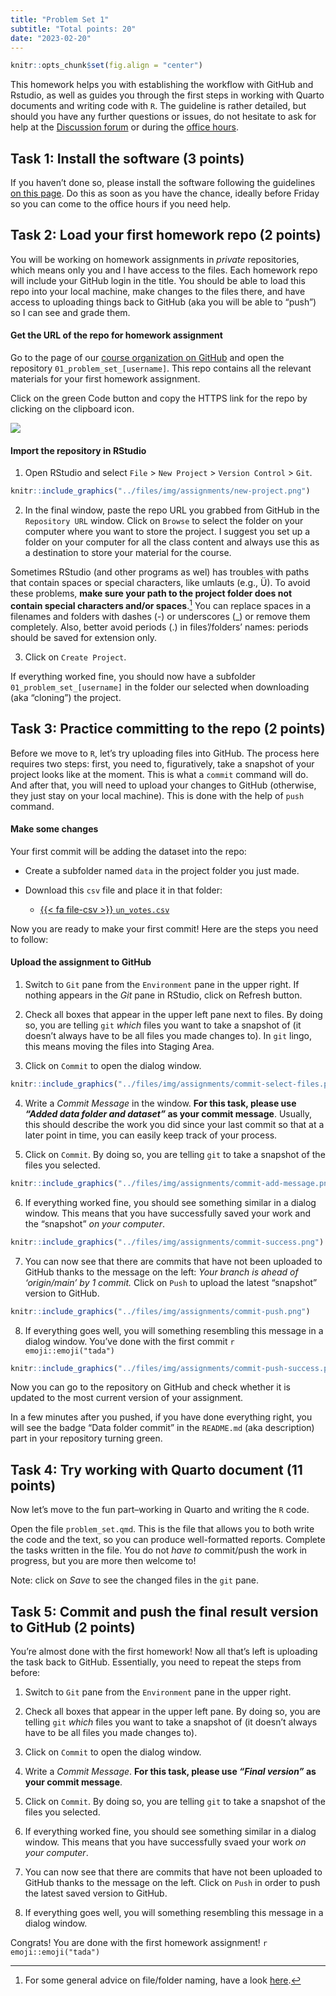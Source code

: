 ```yaml
---
title: "Problem Set 1"
subtitle: "Total points: 20"
date: "2023-02-20"
---
```


```r
knitr::opts_chunk$set(fig.align = "center")
```



This homework helps you with establishing the workflow with GitHub and Rstudio, as well as guides you through the first steps in working with Quarto documents and writing code with `R`. The guideline is rather detailed, but should you have any further questions or issues, do not hesitate to ask for help at the [Discussion forum](https://github.com/orgs/r4da-s23/discussions) or during the [office hours](https://calendly.com/vktrsmnv). 

## Task 1: Install the software (3 points)

If you haven't done so, please install the software following the guidelines [on this page](resources/install.html). Do this as soon as you have the chance, ideally before Friday so you can come to the office hours if you need help. 


## Task 2: Load your first homework repo (2 points)

You will be working on homework assignments in *private* repositories, which means only you and I have access to the files. Each homework repo will include your GitHub login in the title. You should be able to load this repo into your local machine, make changes to the files there, and have access to uploading things back to GitHub (aka you will be able to "push") so I can see and grade them.


#### Get the URL of the repo for homework assignment

Go to the page of our [course organization on GitHub](https://github.com/orgs/r4da-s23) and open the repository `01_problem_set_[username]`. This repo contains all the relevant materials for your first homework assignment. 

Click on the green Code button and copy the HTTPS link for the repo by clicking on the clipboard icon. 

![](../files/img/assignments/github-code-url.png)
<!-- To work on the assignment, you have open the repository as a new project in RStudio on your computer.  -->

#### Import the repository in RStudio

1. Open RStudio and select `File` > `New Project` > `Version Control` > `Git`. 

```r
knitr::include_graphics("../files/img/assignments/new-project.png")
```


2. In the final window, paste the repo URL you grabbed from GitHub in the `Repository URL` window. 
Click on `Browse` to select the folder on your computer where you want to store the project. I suggest you set up a folder on your computer for all the class content and always use this as a destination to store your material for the course. 

Sometimes RStudio (and other programs as wel) has troubles with paths that contain spaces or special characters, like umlauts (e.g., Ü). To avoid these problems, **make sure your path to the project folder does not contain special characters and/or spaces**.[^naming] You can replace spaces in a filenames and folders with dashes (-) or underscores (_) or remove them completely. Also, better avoid periods (.) in files'/folders' names: periods should be saved for extension only. 

[^naming]: For some general advice on file/folder naming, have a look [here](https://blog.josephscott.org/2007/02/12/things-that-shouldnt-be-in-file-names-for-1000-alex/). 

3. Click on `Create Project`. 

If everything worked fine, you should now have a subfolder `01_problem_set_[username]` in the folder our selected when downloading (aka "cloning") the project. 


## Task 3: Practice committing to the repo (2 points)

Before we move to `R`, let's try uploading files into GitHub. The process here requires two steps: first, you need to, figuratively, take a snapshot of your project looks like at the moment. This is what a `commit` command will do. And after that, you will need to upload your changes to GitHub (otherwise, they just stay on your local machine). This is done with the help of `push` command. 

#### Make some changes 

Your first commit will be adding the dataset into the repo: 

- Create a subfolder named `data` in the project folder you just made. 
- Download this `csv` file and place it in that folder:

    - [{{< fa file-csv >}} `un_votes.csv`](/files/data/external_data/un_votes.csv)
    
    
Now you are ready to make your first commit! Here are the steps you need to follow: 

#### Upload the assignment to GitHub

1. Switch to `Git` pane from the `Environment` pane in the upper right. If nothing appears in the *Git* pane in RStudio, click on Refresh button. 

2. Check all boxes that appear in the upper left pane next to files. By doing so, you are telling `git` *which* files you want to take a snapshot of (it doesn't always have to be all files you made changes to). In `git` lingo, this means moving the files into Staging Area. 

3. Click on `Commit` to open the dialog window. 


```r
knitr::include_graphics("../files/img/assignments/commit-select-files.png")
```


4. Write a _Commit Message_ in the window. **For this task, please use _"Added data folder and dataset"_ as your commit message**. Usually, this should describe the work you did since your last commit so that at a later point in time, you can easily keep track of your process. 

5. Click on `Commit`. By doing so, you are telling `git` to take a snapshot of the files you selected.  


```r
knitr::include_graphics("../files/img/assignments/commit-add-message.png")
```


6. If everything worked fine, you should see something similar in a dialog window. This means that you have successfully saved your work and the "snapshot" _on your computer_.  

```r
knitr::include_graphics("../files/img/assignments/commit-success.png")
```


7. You can now see that there are commits that have not been uploaded to GitHub thanks to the message on the left: *Your branch is ahead of 'origin/main' by 1 commit.* Click on `Push` to upload the latest "snapshot" version to GitHub. 

  
```r
knitr::include_graphics("../files/img/assignments/commit-push.png")
```


8. If everything goes well, you will something resembling this message in a dialog window. You've done with the first commit `r emoji::emoji("tada")`

  
```r
knitr::include_graphics("../files/img/assignments/commit-push-success.png")
```

  
Now you can go to the repository on GitHub and check whether it is updated to the most current version of your assignment.

In a few minutes after you pushed, if you have done everything right, you will see the badge "Data folder commit" in the `README.md` (aka description) part in your repository turning green.


## Task 4: Try working with Quarto document (11 points)


Now let's move to the fun part--working in Quarto and writing the `R` code. 

Open the file `problem_set.qmd`. This is the file that allows you to both write the code and the text, so you can produce well-formatted reports. Complete the tasks written in the file. You do not *have to* commit/push the work in progress, but you are more then welcome to! 

Note: click on *Save* to see the changed files in the `git` pane. 


## Task 5: Commit and push the final result version to GitHub (2 points)

You're almost done with the first homework! Now all that's left is uploading the task back to GitHub. Essentially, you need to repeat the steps from before:


1. Switch to `Git` pane from the `Environment` pane in the upper right.

2. Check all boxes that appear in the upper left pane. By doing so, you are telling `git` *which* files you want to take a snapshot of (it doesn't always have to be all files you made changes to). 

3. Click on `Commit` to open the dialog window. 

4. Write a _Commit Message_. **For this task, please use _"Final version"_ as your commit message**. 
5. Click on `Commit`. By doing so, you are telling `git` to take a snapshot of the files you selected.  

6. If everything worked fine, you should see something similar in a dialog window. This means that you have successfully svaed your work _on your computer_.  

7. You can now see that there are commits that have not been uploaded to GitHub thanks to the message on the left. Click on `Push` in order to push the latest saved version to GitHub. 
  
8. If everything goes well, you will something resembling this message in a dialog window. 

Congrats! You are done with the first homework assignment!  `r emoji::emoji("tada")`




